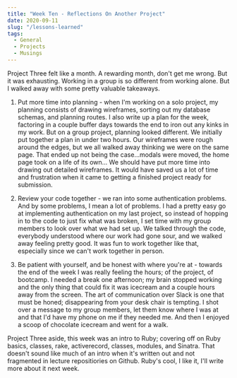 ```yaml
---
title: "Week Ten - Reflections On Another Project"
date: 2020-09-11
slug: "/lessons-learned"
tags:
  - General
  - Projects
  - Musings
---
```


Project Three felt like a month. A rewarding month, don't get me wrong. But it was exhausting. Working in a group is so different from working alone. But I walked away with some pretty valuable takeaways.

1. Put more time into planning - when I'm working on a solo project, my planning consists of drawing wireframes, sorting out my database schemas, and planning routes. I also write up a plan for the week, factoring in a couple buffer days towards the end to iron out any kinks in my work. But on a group project, planning looked different. We initially put together a plan in under two hours. Our wireframes were rough around the edges, but we all walked away thinking we were on the same page. That ended up not being the case...modals were moved, the home page took on a life of its own... We should have put more time into drawing out detailed wireframes. It would have saved us a lot of time and frustration when it came to getting a finished project ready for submission.

2. Review your code together - we ran into some authentication problems. And by some problems, I mean a lot of problems. I had a pretty easy go at implementing authentication on my last project, so instead of hopping in to the code to just fix what was broken, I set time with my group members to look over what we had set up. We talked through the code, everybody understood where our work had gone sour, and we walked away feeling pretty good. It was fun to work together like that, especially since we can't work together in person.

3. Be patient with yourself, and be honest with where you're at - towards the end of the week I was really feeling the hours; of the project, of bootcamp. I needed a break one afternoon; my brain stopped working and the only thing that could fix it was icecream and a couple hours away from the screen. The art of communication over Slack is one that must be honed; disappearing from your desk chair is tempting. I shot over a message to my group members, let them know where I was at and that I'd have my phone on me if they needed me. And then I enjoyed a scoop of chocolate icecream and went for a walk.

Project Three aside, this week was an intro to Ruby; covering off on Ruby basics, classes, rake, activerecord, classes, modules, and Sinatra. That doesn't sound like much of an intro when it's written out and not fragmented in lecture repositiories on Github. Ruby's cool, I like it, I'll write more about it next week.
